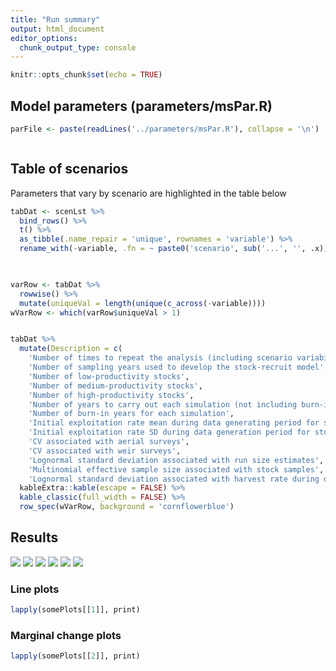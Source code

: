 ```yaml
---
title: "Run summary"
output: html_document
editor_options:
  chunk_output_type: console
---
```


```r
knitr::opts_chunk$set(echo = TRUE)
```


## Model parameters (parameters/msPar.R)
```r
parFile <- paste(readLines('../parameters/msPar.R'), collapse = '\n')
```

```r
```


## Table of scenarios
Parameters that vary by scenario are highlighted in the table below
```r
tabDat <- scenLst %>%
  bind_rows() %>%
  t() %>%
  as_tibble(.name_repair = 'unique', rownames = 'variable') %>%
  rename_with(-variable, .fn = ~ paste0('scenario', sub('...', '', .x)))
  


varRow <- tabDat %>%
  rowwise() %>%
  mutate(uniqueVal = length(unique(c_across(-variable))))
wVarRow <- which(varRow$uniqueVal > 1)


tabDat %>%
  mutate(Description = c(
    'Number of times to repeat the analysis (including scenario variability)',
    'Number of sampling years used to develop the stock-recruit model',
    'Number of low-productivity stocks',
    'Number of medium-productivity stocks',
    'Number of high-productivity stocks',
    'Number of years to carry out each simulation (not including burn-in)',
    'Number of burn-in years for each simulation',
    'Initial exploitation rate mean during data generating period for stock-recruit model',
    'Initial exploitation rate SD during data generation period for stock-recruit model',
    'CV associated with aerial surveys',
    'CV associated with weir surveys',
    'Lognormal standard deviation associated with run size estimates',
    'Multinomial effective sample size associated with stock samples',
    'Lognormal standard deviation associated with harvest rate during data generation period (distribution truncated at 0 and 1)')) %>%
  kableExtra::kable(escape = FALSE) %>%
  kable_classic(full_width = FALSE) %>%
  row_spec(wVarRow, background = 'cornflowerblue')
```


## Results

<!-- ![](`r file.path(rmdFigPath, 'hr_stocks.png')`) -->
<!-- ![](`r file.path(rmdFigPath, 'hr_weirs.png')`) -->
<!-- ![](`r file.path(rmdFigPath, 'hr_stocksWeirs.png')`) -->
<!-- ![](`r file.path(rmdFigPath, 'meanH.png')`) -->
<!-- ![](`r file.path(rmdFigPath, 'meanRun.png')`) -->
<!-- ![](`r file.path(rmdFigPath, 'pextr.png')`) -->
<!-- ![](`r file.path(rmdFigPath, 'pover.png')`) -->
![](`r file.path(rmdFigPath, 'hTile.png')`)
![](`r file.path(rmdFigPath, 'runTile.png')`)
![](`r file.path(rmdFigPath, 'eTile.png')`)
![](`r file.path(rmdFigPath, 'pctOFTile.png')`)
![](`r file.path(rmdFigPath, 'pctEXTile.png')`)
![](`r file.path(rmdFigPath, 'SmsyBiasTile.png')`)
<!-- ![](`r file.path(rmdFigPath, 'meanSmsy.png')`) -->


### Line plots
```r
lapply(somePlots[[1]], print)
```


### Marginal change plots
```r
lapply(somePlots[[2]], print)
```




